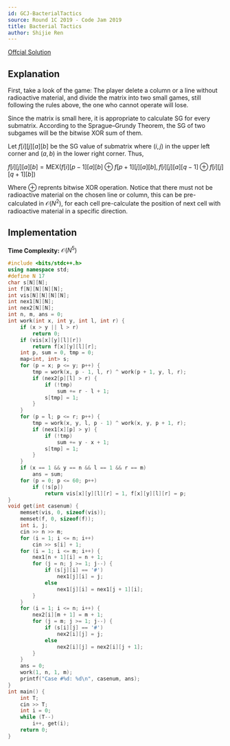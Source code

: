 ```yaml
---
id: GCJ-BacterialTactics
source: Round 1C 2019 - Code Jam 2019
title: Bacterial Tactics
author: Shijie Ren
---
```


[Offcial Solution](https://codingcompetitions.withgoogle.com/codejam/round/00000000000516b9/0000000000134cdf#analysis)

## Explanation

First, take a look of the game: The player delete a column or a line without
radioactive material, and divide the matrix into two small games, still
following the rules above, the one who cannot operate will lose.

Since the matrix is small here, it is appropriate to calculate SG for every
submatrix. According to the Sprague–Grundy Theorem, the SG of two subgames will
be the bitwise XOR sum of them.

Let $f[i][j][a][b]$ be the SG value of submatrix where $(i,j)$ in the upper left
corner and $(a,b)$ in the lower right corner. Thus,

$f[i][j][a][b]=\text{MEX}(f[i][p-1][a][b] \oplus f[p+1][j][a][b],f[i][j][a][q-1] \oplus f[i][j][q+1][b])$

Where $\oplus$ reprents bitwise XOR operation. Notice that there must not be
radioactive material on the chosen line or column, this can be pre-calculated in
$\mathcal{O}(N^2)$, for each cell pre-calculate the position of next cell with
radioactive material in a specific direction.

## Implementation

**Time Complexity:** $\mathcal{O}(N^5)$

<LanguageSection>

<CPPSection>

```cpp
#include <bits/stdc++.h>
using namespace std;
#define N 17
char s[N][N];
int f[N][N][N][N];
int vis[N][N][N][N];
int nex1[N][N];
int nex2[N][N];
int n, m, ans = 0;
int work(int x, int y, int l, int r) {
	if (x > y || l > r)
		return 0;
	if (vis[x][y][l][r])
		return f[x][y][l][r];
	int p, sum = 0, tmp = 0;
	map<int, int> s;
	for (p = x; p <= y; p++) {
		tmp = work(x, p - 1, l, r) ^ work(p + 1, y, l, r);
		if (nex2[p][l] > r) {
			if (!tmp)
				sum += r - l + 1;
			s[tmp] = 1;
		}
	}
	for (p = l; p <= r; p++) {
		tmp = work(x, y, l, p - 1) ^ work(x, y, p + 1, r);
		if (nex1[x][p] > y) {
			if (!tmp)
				sum += y - x + 1;
			s[tmp] = 1;
		}
	}
	if (x == 1 && y == n && l == 1 && r == m)
		ans = sum;
	for (p = 0; p <= 60; p++)
		if (!s[p])
			return vis[x][y][l][r] = 1, f[x][y][l][r] = p;
}
void get(int casenum) {
	memset(vis, 0, sizeof(vis));
	memset(f, 0, sizeof(f));
	int i, j;
	cin >> n >> m;
	for (i = 1; i <= n; i++)
		cin >> s[i] + 1;
	for (i = 1; i <= m; i++) {
		nex1[n + 1][i] = n + 1;
		for (j = n; j >= 1; j--) {
			if (s[j][i] == '#')
				nex1[j][i] = j;
			else
				nex1[j][i] = nex1[j + 1][i];
		}
	}
	for (i = 1; i <= n; i++) {
		nex2[i][m + 1] = m + 1;
		for (j = m; j >= 1; j--) {
			if (s[i][j] == '#')
				nex2[i][j] = j;
			else
				nex2[i][j] = nex2[i][j + 1];
		}
	}
	ans = 0;
	work(1, n, 1, m);
	printf("Case #%d: %d\n", casenum, ans);
}
int main() {
	int T;
	cin >> T;
	int i = 0;
	while (T--)
		i++, get(i);
	return 0;
}
```

</CPPSection>

</LanguageSection>
